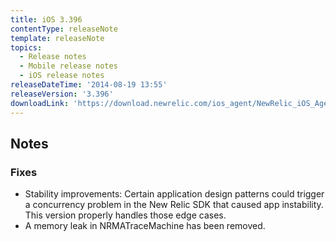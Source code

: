 ```yaml
---
title: iOS 3.396
contentType: releaseNote
template: releaseNote
topics:
  - Release notes
  - Mobile release notes
  - iOS release notes
releaseDateTime: '2014-08-19 13:55'
releaseVersion: '3.396'
downloadLink: 'https://download.newrelic.com/ios_agent/NewRelic_iOS_Agent_3.396.zip'
---
```


## Notes

### Fixes

* Stability improvements: Certain application design patterns could trigger a concurrency problem in the New Relic SDK that caused app instability. This version properly handles those edge cases.
* A memory leak in NRMATraceMachine has been removed.
